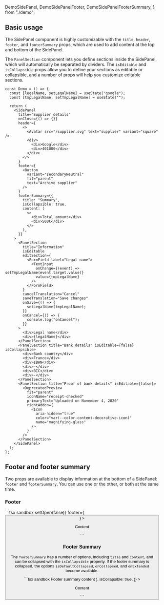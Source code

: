 

  DemoSidePanel,
  DemoSidePanelFooter,
  DemoSidePanelFooterSummary,
} from "./demo";

## Basic usage

The SidePanel component is highly customizable with the `title`, `header`, `footer`, and `footerSummary` props, which are used to add content at the top and bottom of the SidePanel.

The `PanelSection` component lets you define sections inside the SidePanel, which will automatically be separated by dividers. The `isEditable` and `isCollapsible` props allow you to define your sections as editable or collapsible, and a number of props will help you customize editable sections.

<Preview>
  <DemoSidePanel />
</Preview>

```tsx sandbox
const Demo = () => {
  const [legalName, setLegalName] = useState("google");
  const [tmpLegalName, setTmpLegalName] = useState("");

  return (
    <SidePanel
      title="Supplier details"
      onClose={() => {}}
      header={
        <>
          <Avatar src="/supplier.svg" text="supplier" variant="square" />
          <div>
            <div>Google</div>
            <div>401000</div>
          </div>
        </>
      }
      footer={
        <Button
          variant="secondaryNeutral"
          fit="parent"
          text="Archive supplier"
        />
      }
      footerSummary={{
        title: "Summary",
        isCollapsible: true,
        content: (
          <>
            <div>Total amount</div>
            <div>500€</div>
          </>
        ),
      }}
    >
      <PanelSection
        title="Information"
        isEditable
        editSection={
          <FormField label="Legal name">
            <TextInput
              onChange={(event) => setTmpLegalName(event.target.value)}
              value={tmpLegalName}
            />
          </FormField>
        }
        cancelTranslation="Cancel"
        saveTranslation="Save changes"
        onSave={() => {
          setLegalName(tmpLegalName);
        }}
        onCancel={() => {
          console.log("onCancel");
        }}
      >
        <div>Legal name</div>
        <div>{legalName}</div>
      </PanelSection>
      <PanelSection title="Bank details" isEditable={false} isCollapsible>
        <div>Bank country</div>
        <div>France</div>
        <div>IBAN</div>
        <div>-</div>
        <div>BIC</div>
        <div>-</div>
      </PanelSection>
      <PanelSection title="Proof of bank details" isEditable={false}>
        <DeprecatedPreview
          fit="parent"
          iconName="receipt-checked"
          primaryText="Uploaded on November 4, 2020"
          rightAddon={
            <Icon
              aria-hidden="true"
              color="var(--color-content-decorative-icon)"
              name="magnifying-glass"
            />
          }
        />
      </PanelSection>
    </SidePanel>
  );
};
```

## Footer and footer summary

Two props are available to display information at the bottom of a SidePanel: `footer` and `footerSummary`. You can use one or the other, or both at the same time.

### Footer

<Preview>
  <DemoSidePanelFooter />
</Preview>
```tsx sandbox
<SidePanel
  title="Supplier details"
  onClose={() => setOpen(false)}
  footer={
    <Button variant="secondaryNeutral" fit="parent" text="Archive supplier" />
  }
>
  <p className="body-m text-secondary-bg-primary">Content</p>
</SidePanel>
```

### Footer Summary

The `footerSummary` has a number of options, including `title` and `content`, and can be collapsed with the `isCollapsible` property. If the footer summary is collapsed, the options `isDefaultCollapsed`, `onCollapsed`, and `onExtended` become available.

<Preview>
  <DemoSidePanelFooterSummary />
</Preview>
```tsx sandbox
<SidePanel
  footerSummary={{
    title: "Collapsible footer summary",
    content: (
      <div className="mt-16 body-m text-secondary-bg-secondary">
        Footer summary content
      </div>
    ),
    isCollapsible: true,
  }}
>
  <p className="body-m text-secondary-bg-primary">Content</p>
</SidePanel>
```
